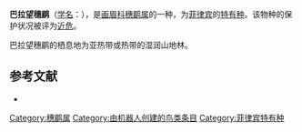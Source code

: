 {{Speciesbox
| name = 巴拉望穗鹛
| image = 
| status = NT | status_system = IUCN3.1
| genus = Stachyris
| species = hypogrammica
| authority = {{link-en|芬恩·萨洛蒙森|Finn Salomonsen|Salomonsen}}, 1961
| range_map = 
}}

'''巴拉望穗鹛'''（[[学名|学名]]：{{lang|la|''Stachyris hypogrammica''}}），是[[画眉科|画眉科]][[穗鹛属|穗鹛属]]的一种，为[[菲律宾|菲律宾]]的[[特有种|特有种]]。该物种的保护状况被评为[[近危|近危]]。

巴拉望穗鹛的栖息地为亚热带或热带的湿润山地林。

== 参考文献 ==
*{{cite web|url=http://www.birdlife.org/datazone/speciesfactsheet.php?id=7921&m=0|title=Stachyris hypogrammica|publisher=[[国际鸟盟|BirdLife.org]]|accessdate=2011-06-27|archive-date=2016-03-04|archive-url=https://web.archive.org/web/20160304205609/http://www.birdlife.org/datazone/speciesfactsheet.php?id=7921&m=0|dead-url=no}}
{{Taxonbar|from=Q1091288}}

[[Category:穗鹛属|Category:穗鹛属]]
[[Category:由机器人创建的鸟类条目|Category:由机器人创建的鸟类条目]]
[[Category:菲律宾特有种|Category:菲律宾特有种]]